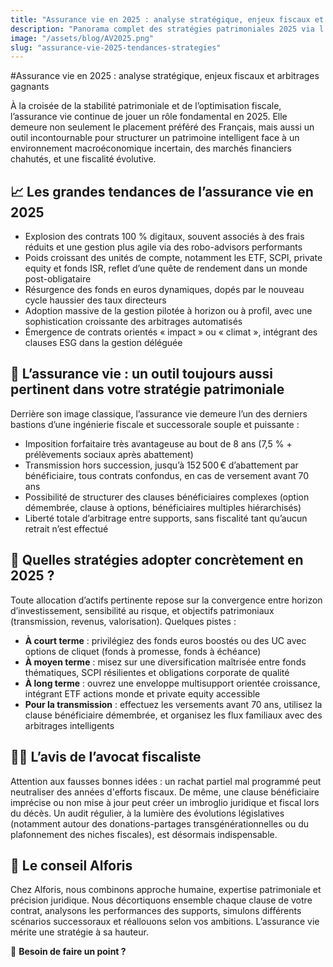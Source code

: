 ```yaml
---
title: "Assurance vie en 2025 : analyse stratégique, enjeux fiscaux et arbitrages gagnants"
description: "Panorama complet des stratégies patrimoniales 2025 via l'assurance vie : fiscalité, transmission, placements innovants."
image: "/assets/blog/AV2025.png"
slug: "assurance-vie-2025-tendances-strategies"
---
```

#Assurance vie en 2025 : analyse stratégique, enjeux fiscaux et arbitrages gagnants

À la croisée de la stabilité patrimoniale et de l’optimisation fiscale, l’assurance vie continue de jouer un rôle fondamental en 2025. Elle demeure non seulement le placement préféré des Français, mais aussi un outil incontournable pour structurer un patrimoine intelligent face à un environnement macroéconomique incertain, des marchés financiers chahutés, et une fiscalité évolutive.

## 📈 Les grandes tendances de l’assurance vie en 2025

- Explosion des contrats 100 % digitaux, souvent associés à des frais réduits et une gestion plus agile via des robo-advisors performants
- Poids croissant des unités de compte, notamment les ETF, SCPI, private equity et fonds ISR, reflet d’une quête de rendement dans un monde post-obligataire
- Résurgence des fonds en euros dynamiques, dopés par le nouveau cycle haussier des taux directeurs
- Adoption massive de la gestion pilotée à horizon ou à profil, avec une sophistication croissante des arbitrages automatisés
- Émergence de contrats orientés « impact » ou « climat », intégrant des clauses ESG dans la gestion déléguée

## 💼 L’assurance vie : un outil toujours aussi pertinent dans votre stratégie patrimoniale

Derrière son image classique, l’assurance vie demeure l’un des derniers bastions d’une ingénierie fiscale et successorale souple et puissante :

- Imposition forfaitaire très avantageuse au bout de 8 ans (7,5 % + prélèvements sociaux après abattement)
- Transmission hors succession, jusqu’à 152 500 € d’abattement par bénéficiaire, tous contrats confondus, en cas de versement avant 70 ans
- Possibilité de structurer des clauses bénéficiaires complexes (option démembrée, clause à options, bénéficiaires multiples hiérarchisés)
- Liberté totale d’arbitrage entre supports, sans fiscalité tant qu’aucun retrait n’est effectué

## 🧮 Quelles stratégies adopter concrètement en 2025 ?

Toute allocation d’actifs pertinente repose sur la convergence entre horizon d’investissement, sensibilité au risque, et objectifs patrimoniaux (transmission, revenus, valorisation). Quelques pistes :

- **À court terme** : privilégiez des fonds euros boostés ou des UC avec options de cliquet (fonds à promesse, fonds à échéance)
- **À moyen terme** : misez sur une diversification maîtrisée entre fonds thématiques, SCPI résilientes et obligations corporate de qualité
- **À long terme** : ouvrez une enveloppe multisupport orientée croissance, intégrant ETF actions monde et private equity accessible
- **Pour la transmission** : effectuez les versements avant 70 ans, utilisez la clause bénéficiaire démembrée, et organisez les flux familiaux avec des arbitrages intelligents

## 🧑‍⚖️ L’avis de l’avocat fiscaliste

Attention aux fausses bonnes idées : un rachat partiel mal programmé peut neutraliser des années d'efforts fiscaux. De même, une clause bénéficiaire imprécise ou non mise à jour peut créer un imbroglio juridique et fiscal lors du décès. Un audit régulier, à la lumière des évolutions législatives (notamment autour des donations-partages transgénérationnelles ou du plafonnement des niches fiscales), est désormais indispensable.

## 📍 Le conseil Alforis

Chez Alforis, nous combinons approche humaine, expertise patrimoniale et précision juridique. Nous décortiquons ensemble chaque clause de votre contrat, analysons les performances des supports, simulons différents scénarios successoraux et réallouons selon vos ambitions. L’assurance vie mérite une stratégie à sa hauteur.

📆 **Besoin de faire un point ?**
